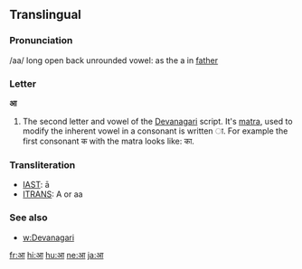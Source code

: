 ==Translingual==

===Pronunciation===
/aa/ long open back unrounded vowel: as the a in [[father]] 

===Letter===
'''आ'''

# The second letter and vowel of the [[Devanagari]] script. It's [[matra]], used to modify the inherent vowel in a consonant is written ा. For example the first consonant क with the matra looks like: का.

===Transliteration===
*[[w:IAST|IAST]]: ā
*[[w:ITRANS|ITRANS]]: A or aa

===See also===
*[[w:Devanagari]]

[[fr:आ]]
[[hi:आ]]
[[hu:आ]]
[[ne:आ]]
[[ja:आ]]